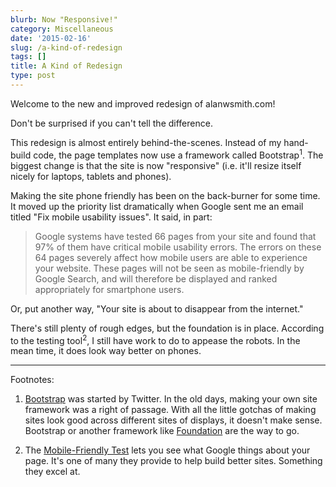 ```yaml
---
blurb: Now "Responsive!"
category: Miscellaneous
date: '2015-02-16'
slug: /a-kind-of-redesign
tags: []
title: A Kind of Redesign
type: post
---
```



Welcome to the new and improved redesign of alanwsmith.com! 

Don't be surprised if you can't tell the difference.

This redesign is almost entirely behind-the-scenes. Instead of my hand-build code, the page templates now use a framework called Bootstrap<sup>1</sup>. The biggest change is that the site is now "responsive" (i.e. it'll resize itself nicely for laptops, tablets and phones). 

Making the site phone friendly has been on the back-burner for some time. It moved up the priority list dramatically when Google sent me an email titled "Fix mobile usability issues". It said, in part:

> Google systems have tested 66 pages from your site and found that 97% of them have critical mobile usability errors. The errors on these 64 pages severely affect how mobile users are able to experience your website. These pages will not be seen as mobile-friendly by Google Search, and will therefore be displayed and ranked appropriately for smartphone users.

Or, put another way, "Your site is about to disappear from the internet."

There's still plenty of rough edges, but the foundation is in place. According to the testing tool<sup>2</sup>, I still have work to do to appease the robots. In the mean time, it does look way better on phones.

---


Footnotes:

1. [Bootstrap](http://getbootstrap.com) was started by Twitter. In the old days, making your own site framework was a right of passage. With all the little gotchas of making sites look good across different sites of displays, it doesn't make sense. Bootstrap or another framework like [Foundation](http://foundation.zurb.com) are the way to go. 

2. The [Mobile-Friendly Test](https://www.google.com/webmasters/tools/mobile-friendly/) lets you see what Google things about your page. It's one of many they provide to help build better sites. Something they excel at.